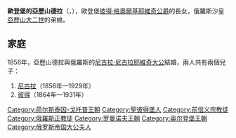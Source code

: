 {{Multiple issues|
{{Expand language|1=en|time=2021-01-09T07:10:00+00:00}}
{{Unreferenced|time=2021-01-09T07:10:00+00:00}}
}}
{{Infobox noble
| name        = 歐登堡的亞歷山德拉
| image       = Grand Duchess Anastasia Petrovna of Russia.JPG
| image_size  = 220px
| birth_date  = {{Birth date|1838|06|2|df=y}}
| birth_place = [[聖彼得堡|聖彼得堡]]
| death_date  = {{Death date and age|1900|04|25|1838|06|2|df=y}}
| death_place = [[基輔|基輔]]
| noble family= [[霍爾斯坦-戈托普王朝|霍爾斯坦-戈托普王朝]]
| father      = [[彼得·格奥尔基耶维奇公爵_(奥尔登堡)|彼得·格奧爾基耶維奇]]
| mother      = [[拿騷-威爾堡的特蕾莎|拿騷-威爾堡的特蕾莎]]
| religion    = 婚前：[[信義宗|信義宗]]<br>婚後：[[東正教|東正教]]
}}
'''歐登堡的亞歷山德拉'''（{{lang-de|Alexandra von Oldenburg}}，{{bd|1838年|6月2日|1900年|4月25日}}），歐登堡[[彼得·格奥尔基耶维奇公爵_(奥尔登堡)|彼得·格奧爾基耶維奇公爵]]的長女，俄羅斯沙皇[[亚历山大二世_(俄罗斯)|亞歷山大二世]]的弟媳。

== 家庭 ==
1856年，亞歷山德拉與俄羅斯的[[尼古拉·尼古拉耶維奇大公_(1831-1891)|尼古拉·尼古拉耶維奇大公]]結婚，兩人共有兩個兒子：
# [[尼古拉·尼古拉耶维奇大公_(1856年－1929年)|尼古拉]]（1856年—1929年）
# [[彼得·尼古拉耶維奇大公|彼得]]（1864年—1931年）

[[Category:荷尔斯泰因-戈托普王朝|Category:荷尔斯泰因-戈托普王朝]]
[[Category:聖彼得堡人|Category:聖彼得堡人]]
[[Category:前信义宗教徒|Category:前信义宗教徒]]
[[Category:俄羅斯正教徒|Category:俄羅斯正教徒]]
[[Category:罗曼诺夫王朝|Category:罗曼诺夫王朝]]
[[Category:奥尔登堡王朝|Category:奥尔登堡王朝]]
[[Category:俄罗斯帝国大公夫人|Category:俄罗斯帝国大公夫人]]